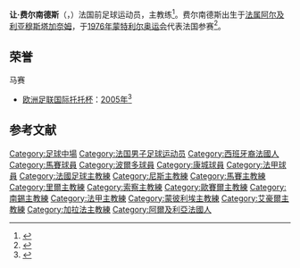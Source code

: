 {{NoteTA
|G1=足球
|G2=UEFA
|G3=法甲
}}
{{Infobox football biography
| name = 让·费尔南德斯
| image = Jean Fernandez 2013.JPG
| image_size = 200
| caption = 
| fullname = 让·费尔南德斯<br>Jean Fernandez
| birth_date = {{birth date and age|1954|10|8}}
| birth_place = [[法属阿尔及利亚|法属阿尔及利亚]][[穆斯塔加奈姆|穆斯塔加奈姆]]
| height = 1.75m<ref name="wf">{{cite web |title=Jean Fernández |url=https://www.worldfootball.net/player_summary/jean-fernandez/ |website=worldfootball.net |access-date=2019-01-26 |archive-date=2021-05-10 |archive-url=https://web.archive.org/web/20210510075300/https://www.worldfootball.net/player_summary/jean-fernandez/ |dead-url=no }}</ref>
| currentclub =
| position = [[中场|中场]]<ref name="wf"/>
| years1 = 1972–1975 | clubs1 = {{tsl|en|AS Béziers Hérault (football)||Béziers}} | caps1 = 62 | goals1 = 0
| years2 = 1975–1980 | clubs2 = [[马赛奥林匹克|马赛]] | caps2 = 165 | goals2 = 1
| years3 = 1980–1982 | clubs3 = [[波尔多足球俱乐部|波尔多]] | caps3 = 85 | goals3 = 2
| years4 = 1982–1984 | clubs4 = {{tsl|en|AS Cannes||Cannes}} | caps4 = 59 | goals4 = 1
| totalcaps = 371 | totalgoals = 4
| manageryears1 = 1985–1990  | managerclubs1 = {{tsl|en|AS Cannes||Cannes}}
| manageryears2 = 1990       | managerclubs2 = [[尼斯蔚藍海岸奧林匹克體操俱樂部|尼斯]]
| manageryears3 = 1992       | managerclubs3 = [[马赛奥林匹克|马赛]]
| manageryears4 = 1993–1994  | managerclubs4 = [[艾納斯足球會|艾納斯]]
| manageryears5 = 1994–1995  | managerclubs5 = [[里爾奧林匹克體育會|里爾]]
| manageryears6 = 1995–1996  | managerclubs6 = [[艾納斯足球會|艾納斯]]
| manageryears7 = 1996–1997  | managerclubs7 = [[利雅得艾沙比足球會|艾沙比]]
| manageryears8 = 1997       | managerclubs8 = {{tsl|en|Al-Wehda Club (Mecca)||Al-Wahda}}
| manageryears9 = 1998       | managerclubs9 = [[艾納斯足球會|艾納斯]]
| manageryears10 = 1998–1999 | managerclubs10 = {{tsl|en|Étoile Sportive du Sahel||Étoile du Sahel}}
| manageryears11 = 1999–2002 | managerclubs11 = [[索肖足球俱乐部|索肖]]
| manageryears12 = 2002–2005 | managerclubs12 = [[梅斯足球俱乐部|梅斯]]
| manageryears13 = 2005–2006 | managerclubs13 = [[马赛奥林匹克|马赛]]
| manageryears14 = 2006–2011 | managerclubs14 = [[歐塞爾青年會|歐塞爾]]
| manageryears15 = 2011–2013 | managerclubs15 = [[南錫體育會|南錫]]
| manageryears16 = 2013–2015 | managerclubs16 = [[蒙彼利埃體育會|蒙彼利埃]]
| manageryears17 = 2015–2017 | managerclubs17 = [[艾哥爾體育會|艾哥爾]]
| manageryears18 = 2017      | managerclubs18 = [[加拉法体育俱乐部|加拉法]]
}}
'''让·费尔南德斯'''（{{lang-fr|Jean Fernandez}}，{{bd|1954年|10月8日}}）法国前足球运动员，主教练<ref>{{Cite web |url=http://www.worldfootball.net/spieler_profil/jean-fernandez/ |title=worldfootball.net profile |access-date=2021-03-01 |archive-date=2012-02-23 |archive-url=https://web.archive.org/web/20120223180753/http://www.worldfootball.net/spieler_profil/jean-fernandez/ |dead-url=no }}</ref>。费尔南德斯出生于[[法属阿尔及利亚|法属阿尔及利亚]][[穆斯塔加奈姆|穆斯塔加奈姆]]，于[[1976年蒙特利尔奥运会|1976年蒙特利尔奥运会]]代表法国参赛<ref>{{cite web |publisher=Sports Reference |title=Jean Fernandez Biography and Statistics |url=https://www.sports-reference.com/olympics/athletes/fe/jean-fernandez-1.html |access-date=2009-10-29 |dead-url=yes |archive-url=https://web.archive.org/web/20100518115457/http://www.sports-reference.com/olympics/athletes/fe/jean-fernandez-1.html |archive-date=2010-05-18 }}</ref>。

==荣誉==
;马赛
*[[欧洲足联国际托托杯|欧洲足联国际托托杯]]：[[2005年歐洲足協圖圖盃|2005年]]<ref>{{Cite web |url=http://www.uefa.com/competitions/IntertotoCup/FixturesResults/Round=2188/Match=81581/Report=LU.html |archive-url=https://web.archive.org/web/20060531214209/http://www.uefa.com/competitions/IntertotoCup/FixturesResults/Round=2188/Match=81581/Report=LU.html |dead-url=yes |archive-date=2006-05-31 |title=Marseille 5-1 Deportivo (Aggregate: 5 - 3) |publisher=uefa.com |access-date=2020-06-14 }}</ref>

==参考文献==
{{reflist}}

{{DEFAULTSORT:Fernandez, Jean}}
[[Category:足球中場|Category:足球中場]]
[[Category:法国男子足球运动员|Category:法国男子足球运动员]]
[[Category:西班牙裔法國人|Category:西班牙裔法國人]]
[[Category:馬賽球員|Category:馬賽球員]]
[[Category:波爾多球員|Category:波爾多球員]]
[[Category:康城球員|Category:康城球員]]
[[Category:法甲球員|Category:法甲球員]]
[[Category:法國足球主教練|Category:法國足球主教練]]
[[Category:尼斯主教練|Category:尼斯主教練]]
[[Category:馬賽主教練|Category:馬賽主教練]]
[[Category:里爾主教練|Category:里爾主教練]]
[[Category:索察主教練|Category:索察主教練]]
[[Category:歐賽爾主教練|Category:歐賽爾主教練]]
[[Category:南錫主教練|Category:南錫主教練]]
[[Category:法甲主教練|Category:法甲主教練]]
[[Category:蒙彼利埃主教練|Category:蒙彼利埃主教練]]
[[Category:艾豪爾主教練|Category:艾豪爾主教練]]
[[Category:加拉法主教練|Category:加拉法主教練]]
[[Category:阿爾及利亞法國人|Category:阿爾及利亞法國人]]